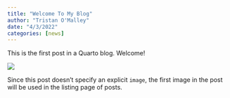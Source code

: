 ```yaml
---
title: "Welcome To My Blog"
author: "Tristan O'Malley"
date: "4/3/2022"
categories: [news]
---
```


This is the first post in a Quarto blog. Welcome!

![](thumbnail.jpg)

Since this post doesn't specify an explicit `image`, the first image in the post will be used in the listing page of posts.
